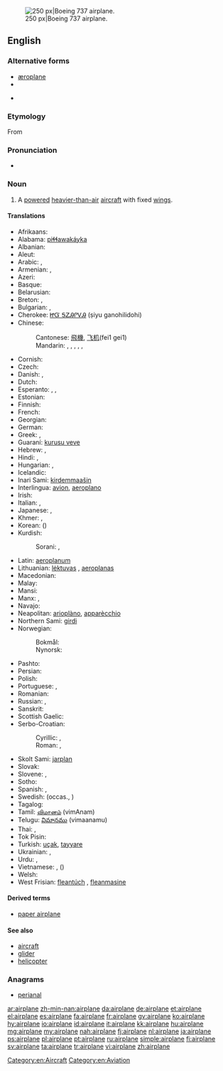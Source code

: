 [[Image:Ryanair.arp.750pix.jpg|thumb|right|250 px|Boeing 737 airplane.]]
==English==

===Alternative forms===
* [[æroplane]] {{qualifier|hypercorrect}}
* {{l|en|aëroplane}}
* {{l|en|aeroplane}} {{qualifier|Australian, New Zealand, South Africa, UK}}

===Etymology===
From {{term|aeroplane||lang=en}}

===Pronunciation===
* {{audio|en-us-airplane.ogg|Audio (US)}}

===Noun===
{{en-noun}}

# {{US}} A [[powered]] [[heavier-than-air]] [[aircraft]] with fixed [[wing]]s.

====Translations====
{{trans-top|powered aircraft}}
* Afrikaans: {{t-|af|vliegtuig|xs=Afrikaans}}
* Alabama: [[piɬɬawakáyka]]
* Albanian: {{t+|sq|aeroplan|xs=Albanian}}
* Aleut: {{t|ale|igax̂tax̂}}
* Arabic: {{t|ar|طائرة|f|tr=ṭāʾira}}, {{t|ar|طيارة|f|tr=ṭayyāra|sc=Arab}}
* Armenian: {{t+|hy|օդանավ|tr=ōdanav}}, {{t-|hy|ինքնաթիռ|tr=ink’nat’iṙ}}
* Azeri: {{t+|az|təyyarə|xs=Azeri}}
* Basque: {{t|eu|hegazkin}}
* Belarusian: {{t|be|самалёт|m|tr=samaljót|sc=Cyrl}}
* Breton: {{t|br|karr-nij|m}}, {{t|br|nijerez|f}}
* Bulgarian: {{t+|bg|самолет|m|tr=samolét}},{{qualifier|archaic}} {{t-|bg|авион|m|tr=avión}}
* Cherokee: [[ᏥᏳ ᎦᏃᎯᎵᏙᎯ]] (ṣiyu ganohilidohi)
* Chinese:
*: Cantonese: [[飛機]], [[飞机]](fei1 gei1)
*: Mandarin: {{t-|cmn|飛機|sc=Hani}}, {{t-|cmn|飞机|tr=fēijī|sc=Hani}}, {{t-|cmn|飛行機|sc=Hani}}, {{t-|cmn|飞行机|tr=fēixíngjī|sc=Hani}}, {{t-|cmn|飛龍機|sc=Hani}}, {{t-|cmn|飞龙机|tr=fēilóngjī|sc=Hani}}
* Cornish: {{t|kw|jynn ebron|m}}
* Czech: {{t+|cs|letadlo|n}}
* Danish: {{t+|da|flyvemaskine}}, {{t+|da|fly|n}}
* Dutch: {{t+|nl|vliegtuig|n}}
* Esperanto: {{t-|eo|avio|xs=Esperanto}}, {{t-|eo|aviadilo|xs=Esperanto}}, {{t-|eo|flugmaŝino|xs=Esperanto}}
* Estonian: {{t+|et|lennuk}}
* Finnish: {{t+|fi|lentokone}}
* French: {{t+|fr|avion|m}}
* Georgian: {{t-|ka|თვითმფრინავი|tr=t’vit’mp’rinavi|sc=Geor|xs=Georgian}}
* German: {{t+|de|Flugzeug|n}}
* Greek: {{t+|el|αεροπλάνο|n|tr=aeropláno}}, {{t+|el|αεροσκάφος|n|tr=aeroskáfos}}
* Guaraní: [[kurusu veve]]
* Hebrew: {{t+|he|מטוס|m|alt=מָטוֹס|tr=matos}}, {{t+|he|אוירון|m|alt=אֲוִירוֹן|tr=ăvirōn}}
* Hindi: {{t|hi|हवाई जहाज़|m|tr=havā'ī jahāz|xs=Hindi}}, {{t|hi|वायु-यान|tr=vāyu-yān|xs=Hindi}}
* Hungarian: {{t+|hu|repülőgép}}, {{qualifier|colloquial}} {{t+|hu|repülő}}
* Icelandic: {{t+|is|flugvél|f}}
* Inari Sami: [[kirdemmaašin]]
* Interlingua: [[avion]], [[aeroplano]]
* Irish: {{t|ga|eitleán|m|xs=Irish}}
* Italian: {{t+|it|aereo|m}}, {{t+|it|aeroplano|m}}
* Japanese: {{t+|ja|飛行機|tr=[[ひこうき]], hikōki}}, {{t-|ja|航空機|tr=[[こうくうき]], kōkūki}}
* Khmer: {{t|km|កប៉ាល់ហោះ|sc=Khmr|tr=ka’pal hɑh}}, {{t|km|យន្ដហោះ|sc=Khmr|tr=yʊən hɑh}}
* Korean: {{t+|ko|비행기|tr=bihaenggi|sc=Hang}} ({{t+|ko|飛行機|sc=Hani}})
* Kurdish:
*: Sorani: {{t|ku|فڕۆکه|tr=fRoka|sc=ku-Arab}}, {{t|ku|ته‌یاره‌|tr=tayAra|sc=ku-Arab}}
{{trans-mid}}
* Latin: [[aeroplanum]]
* Lithuanian: [[lėktuvas]] {{m}}, [[aeroplanas]] {{m}} {{qualifier|archaic}}
* Macedonian: {{t-|mk|авион|m|tr=avión}}
* Malay: {{t|ms|kapal terbang}}
* Mansi: {{tø|mns|товлыӈхап|tr=towliŋxap}}
* Manx: {{t|gv|etlan|m}}, {{t|gv|greie etlee|m}}
* Navajo: {{tø|nv|chidí naatʼaʼí}}
* Neapolitan: [[arioplàno]], [[apparècchio]]
* Northern Sami: [[girdi]]
* Norwegian:
*: Bokmål: {{t+|no|fly|n}}
*: Nynorsk: {{t+|nn|fly|n}}
* Pashto: {{t-|ps|الوتكه|f|tr=alwatəka|sc=ps-Arab|xs=Pashto}}
* Persian: {{t|fa|هواپيما|tr=havâpeymâ|alt=هَواپَيما|xs=Persian}}
* Polish: {{t+|pl|samolot|m}}
* Portuguese: {{t+|pt|avião|m}}, {{t+|pt|aeroplano|m}}
* Romanian: {{t-|ro|avion|n}}
* Russian: {{t+|ru|самолёт|m|tr=samoljót}}, {{t+|ru|аэроплан|m|tr=aeroplán}} {{qualifier|obsolete}}
* Sanskrit: {{t|sa|विमान|tr=vimāna|sc=Deva}}
* Scottish Gaelic: {{t|gd|itealan|m}}
* Serbo-Croatian:
*: Cyrillic: {{t|sh|авион|m}}, {{t|sh|зракоплов|m}}
*: Roman: {{t|sh|avion|m|sc=Latn}}, {{t|sh|zrakoplov|m|sc=Latn}}
* Skolt Sami: [[jarplan]]
* Slovak: {{t|sk|lietadlo|n}}
* Slovene: {{t+|sl|letalo|n}}, {{t-|sl|avion|m}}
* Sotho: {{t|st|sefofane|xs=Sotho}}
* Spanish: {{t+|es|avión|m}}, {{t+|es|aeroplano|m}}
* Swedish: {{t|sv|flygplan}} (occas., {{t|sv|flygmaskin}})
* Tagalog: {{t|tl|eroplano|xs=Tagalog}}
* Tamil: [[விமானம்]] (vimAnam)
* Telugu: [[విమానము]] (vimaanamu)
* Thai: {{t|th|เครื่องบิน|tr=krêuang bin}}, {{t|th|อากาศยาน|tr=aagàat yaan}}
* Tok Pisin: {{t|tpi|balus}}
* Turkish: [[uçak]], [[tayyare]] {{qualifier|obsolete}}
* Ukrainian: {{t|uk|літак|m|tr=liták|sc=Cyrl}}, {{qualifier|obsolete}} {{t|uk|аероплан|m|tr=aeroplán|sc=Cyrl}}
* Urdu: {{t|ur|ہوائی جہاز|m|tr=|tr=havā'ī jahāz|xs=Urdu}}, {{t|ur|ہوائی پیما|xs=Urdu}}
* Vietnamese: {{t+|vi|máy bay|xs=Vietnamese}} {{qualifier|North, standard}}, {{t+|vi|phi cơ|xs=Vietnamese}} ({{t-|vi|飛機|sc=Hani|xs=Vietnamese}}) {{qualifier|South}}
* Welsh: {{t|cy|awyren|f}}
* West Frisian: [[fleantúch]] {{n}}, [[fleanmasine]]
{{trans-bottom}}

====Derived terms====
* [[paper airplane]]

====See also====
* [[aircraft]]
* [[glider]]
* [[helicopter]]

===Anagrams===
* [[perianal#English|perianal]]

[[Category:en:Aircraft]]
[[Category:en:Aviation]]

[[ar:airplane]]
[[zh-min-nan:airplane]]
[[da:airplane]]
[[de:airplane]]
[[et:airplane]]
[[el:airplane]]
[[es:airplane]]
[[fa:airplane]]
[[fr:airplane]]
[[gv:airplane]]
[[ko:airplane]]
[[hy:airplane]]
[[io:airplane]]
[[id:airplane]]
[[it:airplane]]
[[kk:airplane]]
[[hu:airplane]]
[[mg:airplane]]
[[my:airplane]]
[[nah:airplane]]
[[fj:airplane]]
[[nl:airplane]]
[[ja:airplane]]
[[ps:airplane]]
[[pl:airplane]]
[[pt:airplane]]
[[ru:airplane]]
[[simple:airplane]]
[[fi:airplane]]
[[sv:airplane]]
[[ta:airplane]]
[[tr:airplane]]
[[vi:airplane]]
[[zh:airplane]]